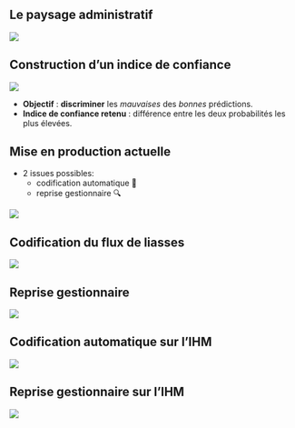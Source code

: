 ## Le paysage administratif

![](../img/flux-formalites.png){fig-align="center"}

## Construction d'un indice de confiance {.scrollable}

![](../img/IC.png){fig-align="center"}

- [**Objectif**]{.orange} : [**discriminer**]{.blue2} les *mauvaises* des *bonnes* prédictions.
- [**Indice de confiance retenu**]{.orange} : différence entre les deux probabilités les plus élevées.

## Mise en production actuelle

- 2 issues possibles:
    - codification automatique 🚀
    - reprise gestionnaire 🔍

![](../img/orga-post-prod-fr.png){fig-align="center"}

## Codification du flux de liasses

![](../img/table-passage-codification.png){fig-align="center"}

## Reprise gestionnaire

![](../img/mode-reprise-gestionnaire.png){fig-align="center"}

## Codification automatique sur l'IHM

![](../img/automatic-coding-HMI.png){fig-align="center"}

## Reprise gestionnaire sur l'IHM

![](../img/reprise_gestionnaire_manque_contexte.png){fig-align="center"}





